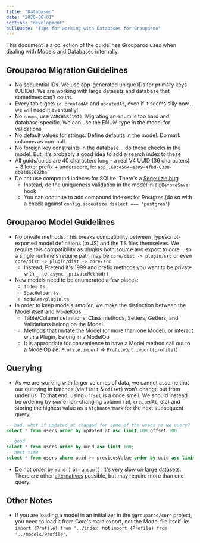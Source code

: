 ```yaml
---
title: "Databases"
date: "2020-08-01"
section: "development"
pullQuote: "Tips for working with Databases for Grouparoo"
---
```


This document is a collection of the guidelines Grouparoo uses when dealing with Models and Databases internally.

## Grouparoo Migration Guidelines

- No sequential IDs. We use app-generated unique IDs for primary keys (UUIDs). We are working with large datasets and database that sometimes can't count.
- Every table gets `id`, `createdAt` and `updatedAt`, even if it seems silly now... we will need it eventually!
- No `enums`, use `VARCHAR(191)`. Migrating an enum is too hard and database-specific. We can use the ENUM type in the model for validations
- No default values for strings. Define defaults in the model. Do mark columns as non-null.
- No foreign key constraints in the database... do these checks in the model. But, it's probably a good idea to add a search index to these
- All guids/uuids are 40 characters long - a real V4 UUID (36 characters) + 3 letter prefix + underscore, ie: `app_168c4564-e389-4fbd-8338-db04d62022ba`
- Do not use compound indexes for SQLite. There's a [Seqeulzie bug](https://github.com/sequelize/sequelize/issues/12823)
  - Instead, do the uniqueness validation in the model in a `@BeforeSave` hook
  - You can continue to add compound indexes for Postgres (do so with a check against `config.seqeulize.dialect === 'postgres'`)

## Grouparoo Model Guidelines

- No private methods. This breaks compatibility between Typescript-exported model definitions (to JS) and the TS files themselves. We require this compatibility as plugins both source and export to core... so a single runtime's require path may be `core/dist -> plugin/src` or even `core/dist -> plugin/dist -> core/src`
  - Instead, Pretend it's 1999 and prefix methods you want to be private with `_`, i.e. `async _privateMethod()`
- New models need to be enumerated a few places:
  - `Index.ts`
  - `SpecHelper.ts`
  - `modules/plugin.ts`
- In order to keep models _smaller_, we make the distinction between the Model itself and ModelOps
  - Table/Column definitions, Class methods, Setters, Getters, and Validations belong on the Model
  - Methods that mutate the Model (or more than one Model), or interact with a Plugin, belong in a ModelOp
  - It is appropriate for convenience to have a Model method call out to a ModelOp (ie: `Profile.import` => `ProfileOpt.import(profile)`)

## Querying

- As we are working with larger volumes of data, we cannot assume that our querying in batches (via `limit` & `offset`) won't change out from under us. To that end, using `offset` is a code smell. We should instead be ordering by some non-changing column (`id`, `createdAt`, etc) and storing the highest value as a `highWaterMark` for the next subsequent query.

```sql
-- bad, what if updated_at changed for some of the users as we query?
select * from users order by updated_at asc limit 100 offset 100

-- good
select * from users order by uuid asc limit 100;
-- next time
select * from users where uuid >= previousValue order by uuid asc limit 100;
```

- Do not order by `rand()` or `random()`. It's very slow on large datasets. There are other [alternatives](https://github.com/grouparoo/grouparoo/pull/716) possible, but may require more than one query.

## Other Notes

- If you are loading a model in an initializer in the `@grouparoo/core` project, you need to load it from Core's main export, not the Model file itself. ie: `import {Profile} from '../index'` not `import {Profile} from '../models/Profile'`.
